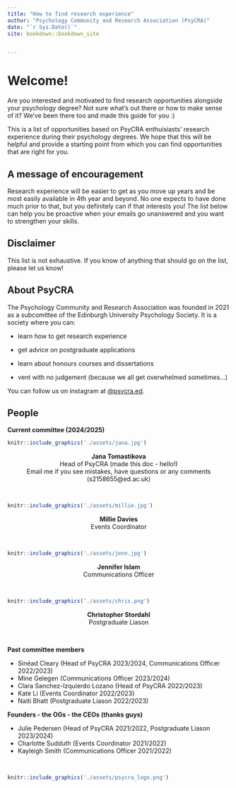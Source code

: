 ```yaml
--- 
title: "How to find research experience"
author: "Psychology Community and Research Association (PsyCRA)"
date: "`r Sys.Date()`"
site: bookdown::bookdown_site


---
```



# Welcome!

Are you interested and motivated to find research opportunities alongside your psychology degree? Not sure what's out there or how to make sense of it? We've been there too and made this guide for you :)

This is a list of opportunities based on PsyCRA enthuisiasts' research experience during their psychology degrees. We hope that this will be helpful and provide a starting point from which you can find opportunities that are right for you.

## A message of encouragement

Research experience will be easier to get as you move up years and be most easily available in 4th year and beyond. No one expects to have done much prior to that, but you definitely can if that interests you! The list below can help you be proactive when your emails go unanswered and you want to strengthen your skills.

## Disclaimer

This list is not exhaustive. If you know of anything that should go on the list, please let us know!

## About PsyCRA

The Psychology Community and Research Association was founded in 2021 as a subcomittee of the Edinburgh University Psychology Society. It is a society where you can:

 - learn how to get research experience
 
 - get advice on postgraduate applications
 
 - learn about honours courses and dissertations
 
 - vent with no judgement (because we all get overwhelmed sometimes...)
 
You can follow us on instagram at [@psycra.ed](https://www.instagram.com/psycra.ed/https://www.instagram.com/psycra.ed/).


## People

**Current committee (2024/2025)**
<br>

```r
knitr::include_graphics('./assets/jana.jpg')
```

<center>
**Jana Tomastikova**
<br>
Head of PsyCRA (made this doc - hello!)
<br>
Email me if you see mistakes, have questions or any comments (s2158655@ed.ac.uk)
</center>
<br>

```r
knitr::include_graphics('./assets/millie.jpg')
```

<center>
**Millie Davies**
<br>
Events Coordinator
</center>
<br>

```r
knitr::include_graphics('./assets/jenn.jpg')
```

<center>
**Jennifer Islam**
<br>
Communications Officer
</center>
<br>

```r
knitr::include_graphics('./assets/chris.png')
```

<center>
**Christopher Stordahl**
<br>
Postgraduate Liason
</center>
<br>

**Past committee members**

 - Sinéad Cleary (Head of PsyCRA 2023/2024, Communications Officer 2022/2023)
 - Mine Gelegen (Communications Officer 2023/2024)
 - Clara Sanchez-Izquierdo Lozano (Head of PsyCRA 2022/2023)
 - Kate Li (Events Coordinator 2022/2023)
 - Naiti Bhatt (Postgraduate Liason 2022/2023)

**Founders - the OGs - the CEOs (thanks guys)**

  - Julie Pedersen (Head of PsyCRA 2021/2022, Postgraduate Liason 2023/2024)
  - Charlotte Sudduth (Events Coordinator 2021/2022)
  - Kayleigh Smith (Communications Officer 2021/2022)
  
<br>
  
```r
knitr::include_graphics('./assets/psycra_logo.png')
```


